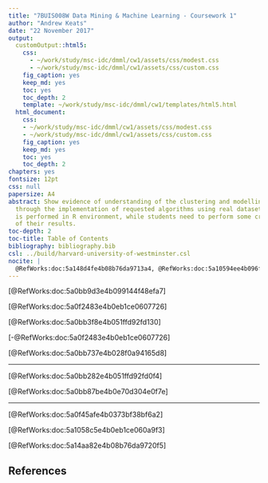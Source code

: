 ```yaml
---
title: "7BUIS008W Data Mining & Machine Learning - Coursework 1"
author: "Andrew Keats"
date: "22 November 2017"
output:
  customOutput::html5:
    css: 
      - ~/work/study/msc-idc/dmml/cw1/assets/css/modest.css
      - ~/work/study/msc-idc/dmml/cw1/assets/css/custom.css
    fig_caption: yes
    keep_md: yes
    toc: yes
    toc_depth: 2
    template: ~/work/study/msc-idc/dmml/cw1/templates/html5.html
  html_document:
    css:
    - ~/work/study/msc-idc/dmml/cw1/assets/css/modest.css
    - ~/work/study/msc-idc/dmml/cw1/assets/css/custom.css
    fig_caption: yes
    keep_md: yes
    toc: yes
    toc_depth: 2
chapters: yes
fontsize: 12pt
css: null
papersize: A4
abstract: Show evidence of understanding of the clustering and modelling concepts,
  through the implementation of requested algorithms using real datasets. Implementation
  is performed in R environment, while students need to perform some critical evaluation
  of their results.
toc-depth: 2
toc-title: Table of Contents
bibliography: bibliography.bib
csl: ../build/harvard-university-of-westminster.csl
nocite: | 
  @RefWorks:doc:5a148d4fe4b08b76da9713a4, @RefWorks:doc:5a10594ee4b096feb09fb15d, @RefWorks:doc:5a1058c5e4b0eb1ce060a9f3, @RefWorks:doc:5a0fa8f6e4b0eb1ce0608d7a, @RefWorks:doc:5a0fa2dde4b07c4a92081012, @RefWorks:doc:5a0fa245e4b03a0f90249026, @RefWorks:doc:5a0f45afe4b0373bf38bf6a2, @RefWorks:doc:5a0f2483e4b0eb1ce0607726, @RefWorks:doc:5a0bb9d3e4b099144f48efa7, @RefWorks:doc:5a0bb87be4b0e70d304e0f7e, @RefWorks:doc:5a0bb737e4b028f0a94165d8, @RefWorks:doc:5a0bb563e4b099144f48ee88, @RefWorks:doc:5a0bb3f8e4b051ffd92fd130, @RefWorks:doc:5a0bb282e4b051ffd92fd0f4, @RefWorks:doc:5a0badc1e4b028f0a941638a, @RefWorks:doc:5a0badc1e4b028f0a9416389, @RefWorks:doc:5a0badc1e4b028f0a9416388
---
```


[@RefWorks:doc:5a0bb9d3e4b099144f48efa7]

[@RefWorks:doc:5a0f2483e4b0eb1ce0607726]

[@RefWorks:doc:5a0bb3f8e4b051ffd92fd130]

[-@RefWorks:doc:5a0f2483e4b0eb1ce0607726]

[@RefWorks:doc:5a0bb737e4b028f0a94165d8]

---

[@RefWorks:doc:5a0bb282e4b051ffd92fd0f4]

[@RefWorks:doc:5a0bb87be4b0e70d304e0f7e]

---

[@RefWorks:doc:5a0f45afe4b0373bf38bf6a2]

[@RefWorks:doc:5a1058c5e4b0eb1ce060a9f3]

[@RefWorks:doc:5a14aa82e4b08b76da9720f5]


<section>

# References

<div id="refs"></div>

</section>
